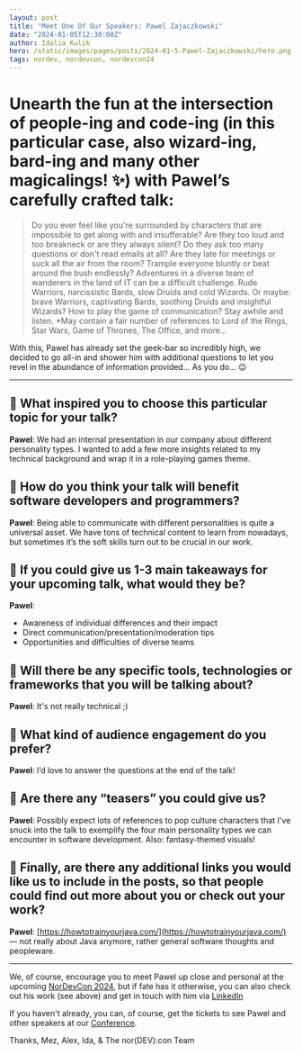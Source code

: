 ```yaml
---
layout: post
title: "Meet One Of Our Speakers: Pawel Zajaczkowski"
date: "2024-01-05T12:30:00Z"
author: Idalia Kulik
hero: /static/images/pages/posts/2024-01-5-Pawel-Zajaczkowski/hero.png
tags: nordev, nordevcon, nordevcon24
---
```


# Unearth the fun at the intersection of people-ing and code-ing (in this particular case, also wizard-ing, bard-ing and many other magicalings! ✨) with Pawel’s carefully crafted talk:


> Do you ever feel like you're surrounded by characters that are impossible to get along with and insufferable? Are they too loud and too breakneck or are they always silent? Do they ask too many questions or don't read emails at all? Are they late for meetings or suck all the air from the room? Trample everyone bluntly or beat around the bush endlessly? Adventures in a diverse team of wanderers in the land of IT can be a difficult challenge. Rude Warriors, narcissistic Bards, slow Druids and cold Wizards. Or maybe: brave Warriors, captivating Bards, soothing Druids and insightful Wizards? How to play the game of communication? Stay awhile and listen.
> *May contain a fair number of references to Lord of the Rings, Star Wars, Game of Thrones, The Office, and more…

With this, Pawel has already set the geek-bar so incredibly high, we decided to go all-in and shower him with additional questions to let you revel in the abundance of information provided... As you do... 😉

---

## 🧙 What inspired you to choose this particular topic for your talk?

**Pawel**: We had an internal presentation in our company about different personality types. I wanted to add a few more insights related to my technical background and wrap it in a role-playing games theme.

## 🧙 How do you think your talk will benefit software developers and programmers?

**Pawel**: Being able to communicate with different personalities is quite a universal asset. We have tons of technical content to learn from nowadays, but sometimes it’s the soft skills turn out to be crucial in our work.

## 🧙 If you could give us 1-3 main takeaways for your upcoming talk, what would they be?

**Pawel**:

* Awareness of individual differences and their impact
* Direct communication/presentation/moderation tips
* Opportunities and difficulties of diverse teams

## 🧙 Will there be any specific tools, technologies or frameworks that you will be talking about?

**Pawel**: It's not really technical ;)

## 🧙 What kind of audience engagement do you prefer?

**Pawel**: I’d love to answer the questions at the end of the talk!

## 🧙 Are there any “teasers” you could give us?

**Pawel**: Possibly expect lots of references to pop culture characters that I've snuck into the talk to exemplify the four main personality types we can encounter in software development. Also: fantasy-themed visuals!

## 🧙 Finally, are there any additional links you would like us to include in the posts, so that people could find out more about you or check out your work?

**Pawel**: [https://howtotrainyourjava.com/](https://howtotrainyourjava.com/) — not really about Java anymore, rather general software thoughts and peopleware.

---

We, of course, encourage you to meet Pawel up close and personal at the upcoming [NorDevCon 2024](https://ti.to/norfolkdevelopers/nordevcon-24), but if fate has it otherwise, you can also check out his work (see above) and get in touch with him via [LinkedIn](https://www.linkedin.com/in/pawe%C5%82zaj%C4%85czkowski)


If you haven't already, you can, of course, get the tickets to see Pawel and other speakers at our [Conference](https://ti.to/norfolkdevelopers/nordevcon-24).


Thanks,
Mez, Alex, Ida, & The nor(DEV):con Team
